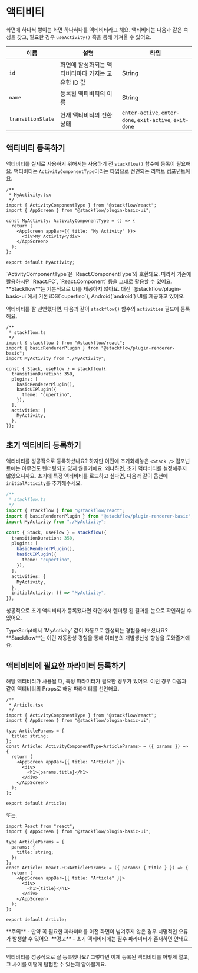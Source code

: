 
# 액티비티

<DiagramActivity />

화면에 하나씩 쌓이는 화면 하나하나를 액티비티라고 해요. 액티비티는 다음과 같은 속성을 갖고, 필요한 경우 `useActivity()` 훅을 통해 가져올 수 있어요.

| 이름              | 설명                                               | 타입                                                     |
| ----------------- | -------------------------------------------------- | -------------------------------------------------------- |
| `id`              | 화면에 활성화되는 액티비티마다 가지는 고유한 ID 값 | String                                                   |
| `name`            | 등록된 액티비티의 이름                             | String                                                   |
| `transitionState` | 현재 액티비티의 전환 상태                          | `enter-active`, `enter-done`, `exit-active`, `exit-done` |

## 액티비티 등록하기

액티비티를 실제로 사용하기 위해서는 사용하기 전 `stackflow()` 함수에 등록이 필요해요. 액티비티는 `ActivityComponentType`이라는 타입으로 선언되는 리액트 컴포넌트에요.

```tsx
/**
 * MyActivity.tsx
 */
import { ActivityComponentType } from "@stackflow/react";
import { AppScreen } from "@stackflow/plugin-basic-ui";

const MyActivity: ActivityComponentType = () => {
  return (
    <AppScreen appBar={{ title: "My Activity" }}>
      <div>My Activity</div>
    </AppScreen>
  );
};

export default MyActivity;
```

<Callout emoji="💡">
  `ActivityComponentType`은 `React.ComponentType`와 호환돼요. 따라서 기존에
  활용하시던 `React.FC`, `React.Component` 등을 그대로 활용할 수 있어요.
</Callout>
<Callout emoji="💡">
  **Stackflow**는 기본적으로 UI를 제공하지 않아요. 대신
  `@stackflow/plugin-basic-ui`에서 기본 iOS(`cupertino`), Android(`android`)
  UI를 제공하고 있어요.
</Callout>

액티비티를 잘 선언했다면, 다음과 같이 `stackflow()` 함수의 `activities` 필드에 등록해요.

```tsx
/**
 * stackflow.ts
 */
import { stackflow } from "@stackflow/react";
import { basicRendererPlugin } from "@stackflow/plugin-renderer-basic";
import MyActivity from "./MyActivity";

const { Stack, useFlow } = stackflow({
  transitionDuration: 350,
  plugins: [
    basicRendererPlugin(),
    basicUIPlugin({
      theme: "cupertino",
    }),
  ],
  activities: {
    MyActivity,
  },
});
```

## 초기 액티비티 등록하기

액티비티를 성공적으로 등록하셨나요? 하지만 이전에 초기화해놓은 `<Stack />` 컴포넌트에는 아무것도 렌더링되고 있지 않을거에요. 왜냐하면, 초기 액티비티를 설정해주지 않았으니까요. 초기에 특정 액티비티를 로드하고 싶다면, 다음과 같이 옵션에 `initialActicity`를 추가해주세요.

```typescript
/**
 * stackflow.ts
 */
import { stackflow } from "@stackflow/react";
import { basicRendererPlugin } from "@stackflow/plugin-renderer-basic";
import MyActivity from "./MyActivity";

const { Stack, useFlow } = stackflow({
  transitionDuration: 350,
  plugins: [
    basicRendererPlugin(),
    basicUIPlugin({
      theme: "cupertino",
    }),
  ],
  activities: {
    MyActivity,
  },
  initialActivity: () => "MyActivity",
});
```

성공적으로 초기 액티비티가 등록됐다면 화면에서 렌더링 된 결과를 눈으로 확인하실 수 있어요.

<Callout emoji="💡">
  TypeScript에서 `MyActivity` 값이 자동으로 완성되는 경험을 해보셨나요?
  **Stackflow**는 이런 자동완성 경험을 통해 여러분의 개발생산성 향상을
  도와줄거에요.
</Callout>

## 액티비티에 필요한 파라미터 등록하기

해당 액티비티가 사용될 때, 특정 파라미터가 필요한 경우가 있어요. 이런 경우 다음과 같이 액티비티의 Props로 해당 파라미터를 선언해요.

```tsx
/**
 * Article.tsx
 */
import { ActivityComponentType } from "@stackflow/react";
import { AppScreen } from "@stackflow/plugin-basic-ui";

type ArticleParams = {
  title: string;
};
const Article: ActivityComponentType<ArticleParams> = ({ params }) => {
  return (
    <AppScreen appBar={{ title: "Article" }}>
      <div>
        <h1>{params.title}</h1>
      </div>
    </AppScreen>
  );
};

export default Article;
```

또는,

```tsx
import React from "react";
import { AppScreen } from "@stackflow/plugin-basic-ui";

type ArticleParams = {
  params: {
    title: string;
  };
};
const Article: React.FC<ArticleParams> = ({ params: { title } }) => {
  return (
    <AppScreen appBar={{ title: "Article" }}>
      <div>
        <h1>{title}</h1>
      </div>
    </AppScreen>
  );
};

export default Article;
```

<Callout type="warning" emoji="⚠️">
  **주의** - 만약 꼭 필요한 파라미터를 이전 화면이 넘겨주지 않은 경우 치명적인
  오류가 발생할 수 있어요.
</Callout>
<Callout type="error" emoji="🚫">
  **경고** - 초기 액티비티에는 필수 파라미터가 존재하면 안돼요.
</Callout>

---

액티비티를 성공적으로 잘 등록했나요? 그렇다면 이제 등록된 액티비티를 어떻게 열고, 그 사이를 어떻게 탐험할 수 있는지 알아볼게요.
